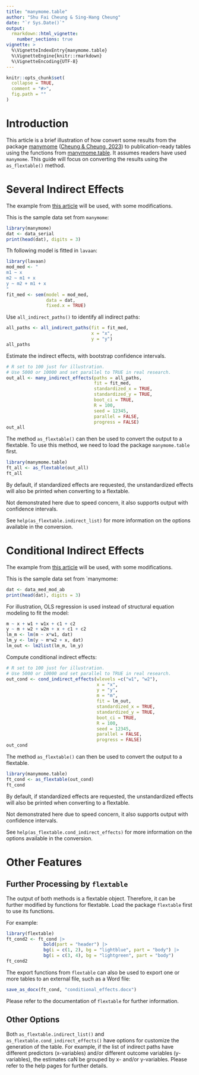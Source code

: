 ---
title: "manymome.table"
author: "Shu Fai Cheung & Sing-Hang Cheung"
date: "`r Sys.Date()`"
output:
  rmarkdown::html_vignette:
    number_sections: true
vignette: >
  %\VignetteIndexEntry{manymome.table}
  %\VignetteEngine{knitr::rmarkdown}
  %\VignetteEncoding{UTF-8}
---

```{r, include = FALSE}
knitr::opts_chunk$set(
  collapse = TRUE,
  comment = "#>",
  fig.path = ""
)
```

# Introduction

This article is a brief illustration of how convert
some results
from the package
[manymome](https://sfcheung.github.io/manymome/index.html)
([Cheung & Cheung, 2023](https://doi.org/10.3758/s13428-023-02224-z))
to publication-ready tables using the functions
from [manymome.table](https://sfcheung.github.io/manymome.table/index.html).
It assumes readers
have used `manymome`. This guide will focus on converting
the results using the `as_flextable()` method.

# Several Indirect Effects

The example from [this article](https://sfcheung.github.io/manymome/articles/manymome.html)
will be used, with some modifications.

This is the sample data set from `manymome`:

```{r dataset_me}
library(manymome)
dat <- data_serial
print(head(dat), digits = 3)
```

Th following model is fitted in `lavaan`:

```{r}
library(lavaan)
mod_med <- "
m1 ~ x
m2 ~ m1 + x
y ~ m2 + m1 + x
"
fit_med <- sem(model = mod_med,
               data = dat,
               fixed.x = TRUE)
```

Use `all_indirect_paths()` to identify all indirect paths:

```{r}
all_paths <- all_indirect_paths(fit = fit_med,
                                x = "x",
                                y = "y")
all_paths
```

Estimate the indirect effects, with bootstrap
confidence intervals.

```{r}
# R set to 100 just for illustration.
# Use 5000 or 10000 and set parallel to TRUE in real research.
out_all <- many_indirect_effects(paths = all_paths,
                                 fit = fit_med,
                                 standardized_x = TRUE,
                                 standardized_y = TRUE,
                                 boot_ci = TRUE,
                                 R = 100,
                                 seed = 12345,
                                 parallel = FALSE,
                                 progress = FALSE)
out_all
```

The method `as_flextable()` can then be used
to convert the output to a flextable. To use
this method, we need to load the package
`manymome.table` first.

```{r}
library(manymome.table)
ft_all <- as_flextable(out_all)
ft_all
```

By default, if standardized effects are requested,
the unstandardized effects will also be printed
when converting to a flextable.

Not demonstrated here due to speed concern,
it also supports output with confidence intervals.

See `help(as_flextable.indirect_list)` for more information
on the options available in the conversion.

# Conditional Indirect Effects

The example from [this article](https://sfcheung.github.io/manymome/articles/manymome.html)
will be used, with some modifications.

This is the sample data set from `manymome:

```{r dataset}
dat <- data_med_mod_ab
print(head(dat), digits = 3)
```

For illustration, OLS regression is used
instead of structural equation modeling
to fit the model:

```{r}
m ~ x + w1 + w1x + c1 + c2
y ~ m + w2 + w2m + x + c1 + c2
lm_m <- lm(m ~ x*w1, dat)
lm_y <- lm(y ~ m*w2 + x, dat)
lm_out <- lm2list(lm_m, lm_y)
```

Compute conditional indirect effects:

```{r cond_indirect}
# R set to 100 just for illustration.
# Use 5000 or 10000 and set parallel to TRUE in real research.
out_cond <- cond_indirect_effects(wlevels =c("w1", "w2"),
                                  x = "x",
                                  y = "y",
                                  m = "m",
                                  fit = lm_out,
                                  standardized_x = TRUE,
                                  standardized_y = TRUE,
                                  boot_ci = TRUE,
                                  R = 100,
                                  seed = 12345,
                                  parallel = FALSE,
                                  progress = FALSE)
out_cond
```

The method `as_flextable()` can then be used
to convert the output to a flextable.

```{r}
library(manymome.table)
ft_cond <- as_flextable(out_cond)
ft_cond
```

By default, if standardized effects are requested,
the unstandardized effects will also be printed
when converting to a flextable.

Not demonstrated here due to speed concern,
it also supports output with confidence intervals.

See `help(as_flextable.cond_indirect_effects)` for more information
on the options available in the conversion.

# Other Features

## Further Processing by `flextable`

The output of both methods is a flextable
object. Therefore, it can be further
modified by functions for flextable.
Load the package `flextable` first to
use its functions.

For example:

```{r}
library(flextable)
ft_cond2 <- ft_cond |>
              bold(part = "header") |>
              bg(i = c(1, 2), bg = "lightblue", part = "body") |>
              bg(i = c(3, 4), bg = "lightgreen", part = "body")
ft_cond2
```

The export functions from `flextable`
can also be used to export one or more
tables to an external file, such as
a Word file:

```r
save_as_docx(ft_cond, "conditional_effects.docx")
```

Please refer to the documentation of
`flextable` for further information.

## Other Options

Both `as_flextable.indirect_list()` and
`as_flextable.cond_indirect_effects()` have
options for customize the generation of the
table. For example, if the list of indirect
paths have different predictors (x-variables)
and/or different outcome variables (y-variables),
the estimates caN be grouped by x- and/or y-variables.
Please refer to the help pages for further details.